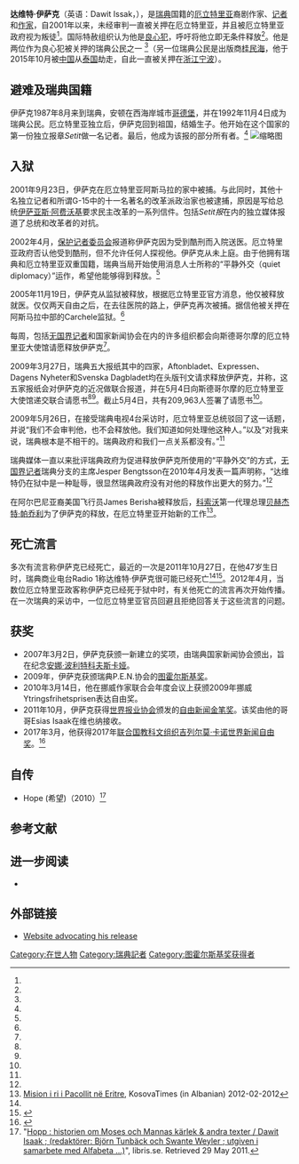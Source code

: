 {{Infobox writer <!-- For more information see [[:Template:Infobox_Writer/doc|:Template:Infobox Writer/doc]]. --> 
| name          = Dawit Isaak
| image         = 
| imagesize     = 
| alt           = 
| caption       =
| pseudonym     = 
| birth_name    = 
| birth_date    = {{Birth date and age|1964|10|28|df=yes}}
| birth_place   = {{ERI}}[[阿斯馬拉|阿斯馬拉]]
| occupation    = 剧作家、[[记者|记者]]和[[作家|作家]]
| language      = 
| nationality   = 
| ethnicity     = 
| citizenship   = [[厄立特里亚|厄立特里亚]]裔[[瑞典|瑞典]]人
| education     = 
| alma_mater    = 
| period        = 
| genre         = 
| subject       = 
| movement      = 
| notableworks  = ''Hope''
| spouse        = 
| partner       = 
| children      = 
| relatives     = 
| influences    = 
| influenced    = 
| awards        = 
* [[图霍尔斯基奖|图霍尔斯基奖]] (2009)
* [[自由新闻金笔奖|自由新闻金笔奖]] (2011)
* [[联合国教科文组织吉列尔莫·卡诺世界新闻自由奖|联合国教科文组织吉列尔莫·卡诺世界新闻自由奖]](2017)
| signature     = 
| signature_alt = 
| website       = 
| portaldisp    = 
}}
'''达维特·伊萨克'''（英语：Dawit Issak，{{bd|1964年|10月28日}}），是[[瑞典|瑞典]]国籍的[[厄立特里亚|厄立特里亚]]裔剧作家、[[记者|记者]]和[[作家|作家]]，自2001年以来，未经审判一直被关押在厄立特里亚，并且被厄立特里亚政府视为叛徒<ref name=sverigesradio1 />。国际特赦组织认为他是[[良心犯|良心犯]]，呼吁将他立即无条件释放<ref name=amnesty />。他是两位作为良心犯被关押的瑞典公民之一 <ref name=sverigesradio1 />（另一位瑞典公民是出版商[[桂民海|桂民海]]，他于2015年10月被[[中华人民共和国|中国]]从[[泰国|泰国]]劫走，自此一直被关押在[[浙江|浙江]][[宁波|宁波]]）。

== 避难及瑞典国籍 ==
伊萨克1987年8月来到瑞典，安顿在西海岸城市[[哥德堡|哥德堡]]，并在1992年11月4日成为瑞典公民。厄立特里亚独立后，伊萨克回到祖国，结婚生子。他开始在这个国家的第一份独立报章''Setit''做一名记者。最后，他成为该报的部分所有者。<ref name=sverigesradio1 />
[[File:Dawit_Isaak_fängelsekopia_PICT3796.jpg|缩略图]]

== 入狱 ==
2001年9月23日，伊萨克在厄立特里亚阿斯马拉的家中被捕。与此同时，其他十名独立记者和所谓G-15中的十一名著名的改革派政治家也被逮捕，原因是写给总统[[伊萨亚斯·阿费沃基|伊萨亚斯·阿费沃基]]要求民主改革的一系列信件。包括''Setit报''在内的独立媒体报道了总统和改革者的对抗。

2002年4月，[[保护记者委员会|保护记者委员会]]报道称伊萨克因为受到酷刑而入院送医。厄立特里亚政府否认他受到酷刑，但不允许任何人探视他。伊萨克从未上庭。由于他拥有瑞典和厄立特里亚双重国籍，瑞典当局开始使用消息人士所称的“平静外交（quiet diplomacy）”运作，希望他能够得到释放。<ref name=regeringen />

2005年11月19日，伊萨克从监狱被释放，根据厄立特里亚官方消息，他仅被释放就医。仅仅两天自由之后，在去往医院的路上，伊萨克再次被捕。据信他被关押在阿斯马拉中部的Carchele监狱。<ref name=mothugg />

每周，包括[[无国界记者|无国界记者]]和国家新闻协会在内的许多组织都会向斯德哥尔摩的厄立特里亚大使馆请愿释放伊萨克<ref name=afrol />。

2009年3月27日，瑞典五大报纸其中的四家，Aftonbladet、Expressen、Dagens Nyheter和Svenska Dagbladet均在头版刊文请求释放伊萨克，并称，这五家报纸会对伊萨克的近况做联合报道，并在5月4日向斯德哥尔摩的厄立特里亚大使馆递交联合请愿书<ref name=dn1 /><ref name=dn2 />。截止5月4日，共有209,963人签署了请愿书<ref name=dn3 />。

2009年5月26日，在接受瑞典电视4台采访时，厄立特里亚总统驳回了这一话题，并说“我们不会审判他，也不会释放他。我们知道如何处理他这种人。”以及“对我来说，瑞典根本是不相干的。瑞典政府和我们一点关系都没有。”<ref name=sydsvenskan />

瑞典媒体一直以来批评瑞典政府为促进释放伊萨克所使用的“平静外交”的方式，[[无国界记者|无国界记者]]瑞典分支的主席Jesper Bengtsson在2010年4月发表一篇声明称，“达维特仍在狱中是一种耻辱，很显然瑞典政府没有对他的释放作出更大的努力。”<ref name=sverigesradio2 />

在阿尔巴尼亚裔美国飞行员James Berisha被释放后，[[科索沃|科索沃]]第一代理总理[[贝赫杰特·帕乔利|贝赫杰特·帕乔利]]为了伊萨克的释放，在厄立特里亚开始新的工作<ref>[http://www.kosovatimes.net/?page=1,17,4419 Mision i ri i Pacollit në Eritre], KosovaTimes (in Albanian) 2012-02-2012</ref>。

== 死亡流言 ==
多次有流言称伊萨克已经死亡，最近的一次是2011年10月27日，在他47岁生日时，瑞典商业电台Radio 1称达维特·伊萨克很可能已经死亡<ref name=dn4 /><ref>{{cite news |url=http://www.vg.no/nyheter/utenriks/artikkel.php?artid=10015463 |title=Sources: Swedish journalist died in Eritrean prisons |agency=Associated Press |language=no |date=27 October 2011 |publisher=vg.no |accessdate=9 April 2012}}</ref>。2012年4月，当数位厄立特里亚政客称伊萨克已经死于狱中时，有关他死亡的流言再次开始传播。在一次瑞典的采访中，一位厄立特里亚官员回避且拒绝回答关于这些流言的问题。

== 获奖 ==
* 2007年3月2日，伊萨克获颁一新建立的奖项，由瑞典国家新闻协会颁出，旨在纪念[[安娜·波利特科夫斯卡娅|安娜·波利特科夫斯卡娅]]。
* 2009年，伊萨克获颁瑞典P.E.N.协会的[[图霍尔斯基奖|图霍尔斯基奖]]。
* 2010年3月14日，他在挪威作家联合会年度会议上获颁2009年挪威Ytringsfrihetsprisen表达自由奖。
* 2011年10月，伊萨克获得[[世界报业协会|世界报业协会]]颁发的[[自由新闻金笔奖|自由新闻金笔奖]]。该奖由他的哥哥Esias Isaak在维也纳接收。
* 2017年3月，他获得2017年[[联合国教科文组织吉列尔莫·卡诺世界新闻自由奖|联合国教科文组织吉列尔莫·卡诺世界新闻自由奖]]。<ref>{{cite web|title=Eritrean-born journalist Dawit Isaak awarded UNESCO/Guillermo Cano World Press Freedom Prize 2017|url=https://en.unesco.org/news/eritrean-born-journalist-dawit-isaak-awarded-unescoguillermo-cano-world-press-freedom-prize|publisher=UNESCO|accessdate=30 March 2017}}</ref>

== 自传 ==
* Hope (希望)（2010）<ref>"[http://libris.kb.se/bib/11892979 Hopp : historien om Moses och Mannas kärlek & andra texter / Dawit Isaak ; (redaktörer: Björn Tunbäck och Swante Weyler ; utgiven i samarbete med Alfabeta ...)]", libris.se. Retrieved 29 May 2011.</ref>

==参考文献==
{{reflist|33em|refs=
<ref name=amnesty>{{cite news |title=Annual Report 2011 |url=https://www.amnesty.org/en/region/eritrea/report-2011 |publisher=[[Amnesty_International|Amnesty International]] |year=2011 |accessdate=28 May 2011}}</ref>

<ref name=regeringen>{{cite web|title=Öppet hus för gymnasielärare |first=Simon |last=Hoff |url=http://www.regeringen.se/sb/d/8606/a/91444 |publisher=[[Government_of_Sweden|Government of Sweden]] |date=2 November 2007 |language=sv |accessdate=30 December 2010 |url-status=dead |archive-url=https://web.archive.org/web/20110612205503/http://www.regeringen.se/sb/d/8606/a/91444 |archive-date=12 June 2011 }}</ref>

<ref name=sverigesradio1>{{cite news |title=Sveriges ende samvetsfånge Dawit Isaak - en bakgrund |url=http://sverigesradio.se/sida/artikel.aspx?programid=2792&artikel=2721509 |publisher=[[Sveriges_Radio|Sveriges Radio]] |archive-url=https://www.webcitation.org/5zxGjEZm8?url=http://sverigesradio.se/sida/artikel.aspx?programid=2792&artikel=2721509 |archive-date=5 July 2011 |date=24 March 2009 |accessdate=5 July 2011 |url-status=dead }}</ref>

<ref name=sverigesradio2>{{cite news |title=Witness Account of Imprisoned Dawit Isaak |url=http://sverigesradio.se/sida/gruppsida.aspx?programID=2054&Nyheter=0&grupp=3582&artikel=3610426 |publisher=[[Sveriges_Radio|Sveriges Radio]] |date=7 April 2010 |accessdate=30 December 2010}}</ref>

<ref name=mothugg>{{cite web |title=Livstecken från Dawit |url=http://www.mothugg.se/2005/03/11/livstecken-fran-dawit/ |publisher=Mothugg |date=11 March 2005 |language=sv |accessdate=30 December 2010}}</ref>

<ref name=afrol>{{cite news |title=Weekly protests against Eritrea to free journalist |url=http://www.afrol.com/articles/15165 |agency=[[afrol|afrol News]] |date=6 January 2007 |accessdate=30 December 2010}}</ref>

<ref name=dn1>{{cite news |title=Free Dawit Isaak: Five Swedish editors-in-chief join forces to get the journalist Dawit Isaak free |first1=Thorbjörn |last1=Larsson |first2=Thomas |last2=Mattsson |first3=Lena K |last3=Samuelsson |first4=Jan |last4=Helin |first5=Kalle |last5=Jungkvist |url=http://www.dn.se/fordjupning/free-dawit-isaak/free-dawit-isaak |newspaper=[[Dagens_Nyheter|Dagens Nyheter]] |date=26 March 2009 |accessdate=30 December 2010}}</ref>

<ref name=dn2>{{cite news |title=Namnunderskrifterna överlämnade |first=Mats |last=Carlbom |url=http://www.dn.se/fordjupning/freedawit/namnunderskrifterna-overlamnade-1.857740 |newspaper=[[Dagens_Nyheter|Dagens Nyheter]] |date=4 May 2009 |language=sv |accessdate=30 December 2010 |url-status=dead |archive-url=https://web.archive.org/web/20090609134429/http://www.dn.se/fordjupning/freedawit/namnunderskrifterna-overlamnade-1.857740 |archive-date=9 June 2009 }}</ref>

<ref name=dn3>{{cite news |title=Totalt skrev nästan 210.000 personer under |url=http://www.dn.se/nyheter/sverige/totalt-skrev-nastan-210000-personer-under-1.833794 |newspaper=[[Dagens_Nyheter|Dagens Nyheter]] |date=4 May 2009 |language=sv |accessdate=30 December 2010 |url-status=dead |archive-url=https://web.archive.org/web/20090608035806/http://www.dn.se/nyheter/sverige/totalt-skrev-nastan-210000-personer-under-1.833794 |archive-date=8 June 2009 }}</ref>

<ref name=dn4>{{cite news |title=Dawit Isaak är flyttad från fängelset |first=Clas |last=Svahn |url=http://www.dn.se/nyheter/varlden/dawit-isaak-ar-flyttad-fran-fangelset |newspaper=[[Dagens_Nyheter|Dagens Nyheter]] |date=27 October 2011 |language=sv |accessdate=30 October 2011}}</ref>

<ref name=sydsvenskan>{{cite news |title=Dawit Isaak friges inte |url=http://www.sydsvenskan.se/sverige/article433870/quotDawit-Isaak-friges-intequot.html |newspaper=[[Sydsvenskan|Sydsvenskan]] |agency=[[Tidningarnas_Telegrambyrå|Tidningarnas Telegrambyrå]] |date=26 May 2009 |language=sv |accessdate=30 December 2010 |url-status=dead |archive-url=https://web.archive.org/web/20090528231524/http://sydsvenskan.se/sverige/article433870/quotDawit-Isaak-friges-intequot.html |archive-date=28 May 2009 }}</ref>
}}

== 进一步阅读 ==
* {{Cite book|title=Dawit och friheten: om den svenske samvetsfången och Eritreas inställda demokratisering|last=Karlsson|first=Johan|last2=Sjöberg|first2=Rickard|publisher=Silc Publishing House|year=2004|isbn=91-974771-7-6|location=Stockholm|language=sv}}
== 外部链接 ==
* [http://www.freedawit.com Website advocating his release]

{{联合国教科文组织吉列尔莫·卡诺世界新闻自由奖获奖者}}
{{Authority control}}
[[Category:在世人物|Category:在世人物]]
[[Category:瑞典記者|Category:瑞典記者]]
[[Category:图霍尔斯基奖获得者|Category:图霍尔斯基奖获得者]]